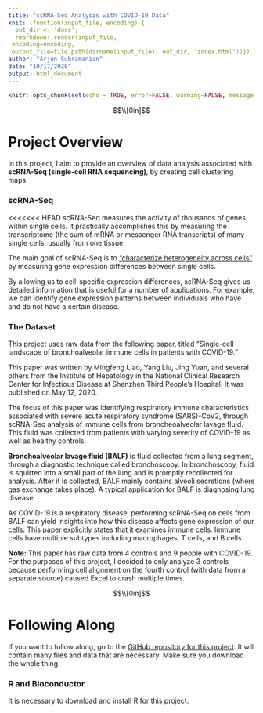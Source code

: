 ```yaml
---
title: "scRNA-Seq Analysis with COVID-19 Data"
knit: (function(input_file, encoding) {
  out_dir <- 'docs';
  rmarkdown::render(input_file,
 encoding=encoding,
 output_file=file.path(dirname(input_file), out_dir, 'index.html'))})
author: "Arjun Subramanian"
date: "10/17/2020"
output: html_document
---
```


```r
knitr::opts_chunk$set(echo = TRUE, error=FALSE, warning=FALSE, message=FALSE, results = "hide")
```

$$\\[0in]$$

# Project Overview

In this project, I aim to provide an overview of data analysis associated with **scRNA-Seq (single-cell RNA sequencing)**, by creating cell clustering maps.  

### scRNA-Seq

<<<<<<< HEAD
scRNA-Seq measures the activity of thousands of genes within single cells. It practically accomplishes this by measuring the transcriptome (the sum of mRNA or messenger RNA transcripts) of many single cells, usually from one tissue.

The main goal of scRNA-Seq is to ["characterize heterogeneity across cells"](https://osca.bioconductor.org/feature-selection.html) by measuring gene expression differences between single cells. 

By allowing us to cell-specific expression differences, scRNA-Seq gives us detailed information that is useful for a number of applications. For example, we can identify gene expression patterns between individuals who have and do not have a certain disease.

### The Dataset

This project uses raw data from the [following paper](https://www.nature.com/articles/s41591-020-0901-9), titled "Single-cell landscape of bronchoalveolar immune cells in patients with COVID-19." 

This paper was written by Mingfeng Liao, Yang Liu, Jing Yuan, and several others from the Institute of Hepatology in the National Clinical Research Center for Infectious Disease at Shenzhen Third People's Hospital. It was published on May 12, 2020.

The focus of this paper was identifying respiratory immune characteristics associated with severe acute respiratory syndrome (SARS)-CoV2, through scRNA-Seq analysis of immune cells from broncheoalveolar lavage fluid. This fluid was collected from patients with varying severity of COVID-19 as well as healthy controls.

**Bronchoalveolar lavage fluid (BALF)** is fluid collected from a lung segment, through a diagnostic technique called bronchoscopy. In bronchoscopy, fluid is squirted into a small part of the lung and is promptly recollected for analysis. After it is collected, BALF mainly contains alveoli secretions (where gas exchange takes place). A typical application for BALF is diagnosing lung disease.

As COVID-19 is a respiratory disease, performing scRNA-Seq on cells from BALF can yield insights into how this disease affects gene expression of our cells. This paper explicitly states that it examines immune cells. Immune cells have multiple subtypes including macrophages, T cells, and B cells.

**Note: ** This paper has raw data from 4 controls and 9 people with COVID-19. For the purposes of this project, I decided to only analyze 3 controls because performing cell alignment on the fourth control (with data from a separate source) caused Excel to crash multiple times. 

$$\\[0in]$$

# Following Along

If you want to follow along, go to the [GitHub repository for this project](). It will contain many files and data that are necessary. Make sure you download the whole thing. 

### R and Bioconductor

It is necessary to download and install R for this project.


